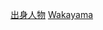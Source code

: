 {{Catnav|頁面分類|人物|各國人物|日本人|各都道府縣人物}}
{{日本行政區劃分類導航|出身人物}}
{{Commonscat|People of Wakayama prefecture}}

[[Category:和歌山縣|出身人物]]
[[Category:日本各都道府縣人物|Wakayama]]